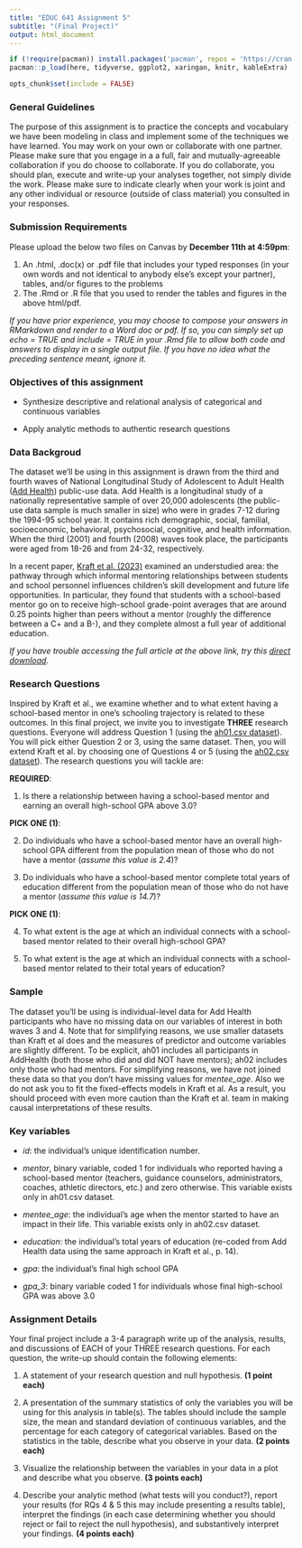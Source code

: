 ```yaml
---
title: "EDUC 641 Assignment 5"
subtitle: "(Final Project)"
output: html_document
---
```

```R
if (!require(pacman)) install.packages('pacman', repos = 'https://cran.rstudio.com')
pacman::p_load(here, tidyverse, ggplot2, xaringan, knitr, kableExtra)

opts_chunk$set(include = FALSE)
```


### General Guidelines

The purpose of this assignment is to practice the concepts and vocabulary we have been modeling in class and implement some of the techniques we have learned. You may work on your own or collaborate with one partner. Please make sure that you engage in a a full, fair and mutually-agreeable collaboration if you do choose to collaborate. If you do collaborate, you should plan, execute and write-up your analyses together, not simply divide the work. Please make sure to indicate clearly when your work is joint and any other individual or resource (outside of class material) you consulted in your responses.

### Submission Requirements

Please upload the below two files on Canvas by **December 11th at 4:59pm**:  

1. An .html, .doc(x) or .pdf file that includes your typed responses (in your own words and not identical to anybody else's except your partner), tables, and/or figures to the problems
2. The .Rmd or .R file that you used to render the tables and figures in the above html/pdf. 

*If you have prior experience, you may choose to compose your answers in RMarkdown and render to a Word doc or pdf. If so, you can simply set up echo = TRUE and include = TRUE in your .Rmd file to allow both code and answers to display in a single output file. If you have no idea what the preceding sentence meant, ignore it.*  

### Objectives of this assignment

 * Synthesize descriptive and relational analysis of categorical and continuous variables

 * Apply analytic methods to authentic research questions

### Data Backgroud

The dataset we'll be using in this assignment is drawn from the third and fourth waves of National Longitudinal Study of Adolescent to Adult Health ([Add Health](https://addhealth.cpc.unc.edu/data/#public-use)) public-use data. Add Health is a longitudinal study of a nationally representative sample of over 20,000 adolescents (the public-use data sample is much smaller in size) who were in grades 7-12 during the 1994-95 school year. It contains rich demographic, social, familial, socioeconomic, behavioral, psychosocial, cognitive, and health information. When the third (2001) and fourth (2008) waves took place, the participants were aged from 18-26 and from 24-32, respectively.

In a recent paper, [Kraft et al. (2023)](https://doi.org/10.1016/j.econedurev.2023.102411) examined an understudied area: the pathway through which informal mentoring relationships between students and school personnel influences children's skill development and future life opportunities. In particular, they found that students with a school-based mentor go on to receive high-school grade-point averages that are around 0.25 points higher than peers without a mentor (roughly the difference between a C+ and a B-), and they complete almost a full year of additional education.

*If you have trouble accessing the full article at the above link, try this [direct download](./Kraft et al 2023.pdf).*


### Research Questions

Inspired by Kraft et al., we examine whether and to what extent having a school-based mentor in one's schooling trajectory is related to these outcomes. In this final project, we invite you to investigate **THREE** research questions. Everyone will address Question 1 (using the [ah01.csv dataset](../data/ah01.csv)). You will pick either Question 2 or 3, using the same dataset. Then, you will extend Kraft et al. by choosing one of Questions 4 or 5 (using the [ah02.csv dataset](../data/ah02.csv)). The research questions you will tackle are:

**REQUIRED**:

1. Is there a relationship between having a school-based mentor and earning an overall high-school GPA above 3.0?

**PICK ONE (1)**:

2. Do individuals who have a school-based mentor have an overall high-school GPA different from the population mean of those who do not have a mentor (*assume this value is 2.4*)?

3. Do individuals who have a school-based mentor complete total years of education different from the population mean of those who do not have a mentor (*assume this value is 14.7*)?


**PICK ONE (1)**:

4. To what extent is the age at which an individual connects with a school-based mentor related to their overall high-school GPA?

5. To what extent is the age at which an individual connects with a school-based mentor related to their total years of education?


### Sample

The dataset you'll be using is individual-level data for Add Health participants who have no missing data on our variables of interest in both waves 3 and 4. Note that for simplifying reasons, we use smaller datasets than Kraft et al does and the measures of predictor and outcome variables are slightly different. To be explicit, ah01 includes all participants in AddHealth (both those who did and did NOT have mentors); ah02 includes only those who had mentors. For simplifying reasons, we have not joined these data so that you don't have missing values for *mentee_age*. Also we do not ask you to fit the fixed-effects models in Kraft et al. As a result, you should proceed with even more caution than the Kraft et al. team in making causal interpretations of these results. 

### Key variables

 * *id*: the individual's unique identification number.
 
 * *mentor*, binary variable, coded 1 for individuals who reported having a school-based mentor (teachers, guidance counselors, administrators, coaches, athletic directors, etc.) and zero otherwise. This variable exists only in ah01.csv dataset.
 
 * *mentee_age*: the individual's age when the mentor started to have an impact in their life. This variable exists only in ah02.csv dataset.
 
 * *education*: the individual's total years of education (re-coded from Add Health data using the same approach in Kraft et al., p. 14).
 
 * *gpa*: the individual's final high school GPA
 
 * *gpa_3*: binary variable coded 1 for individuals whose final high-school GPA was above 3.0

### Assignment Details

Your final project include a 3-4 paragraph write up of the analysis, results, and discussions of EACH of your THREE research questions. For each question, the write-up should contain the following elements:

1. A statement of your research question and null hypothesis. **(1 point each)** 

2. A presentation of the summary statistics of only the variables you will be using for this analysis in table(s). The tables should include the sample size, the mean and standard deviation of continuous variables, and the percentage for each category of categorical variables. Based on the statistics in the table, describe what you observe in your data. **(2 points each)**

3. Visualize the relationship between the variables in your data in a plot and describe what you observe. **(3 points each)**

4. Describe your analytic method (what tests will you conduct?), report your results (for RQs 4 & 5 this may include presenting a results table), interpret the findings (in each case determining whether you should reject or fail to reject the null hypothesis), and substantively interpret your findings. **(4 points each)**




